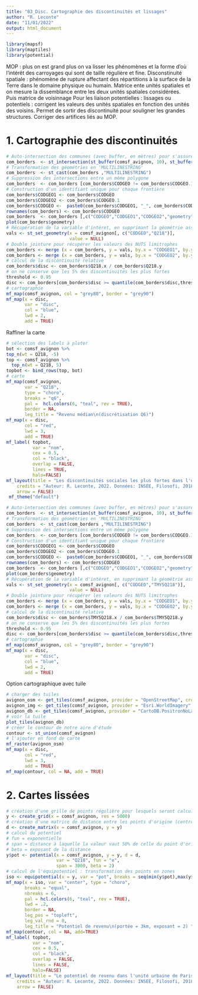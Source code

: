 ```yaml
---
title: "03_Disc. Cartographie des discontinuités et lissages"
author: "R. Leconte"
date: "11/01/2022"
output: html_document
---
```

```r
library(mapsf)
library(maptiles)
library(potential)
```


MOP : plus on est grand plus on va lisser les phénomènes et la forme d'où l'intérêt des carroyages qui sont de taille régulière et fine.
Disconstinuité spatiale : phénomène de rupture affectant des répartitions à la surface de la Terre dans le domaine physique ou humain. Matrice ente unités spatiales et on mesure la dissemblance entre les deux unités spatiales considérées. Puis matrice de voisinnage 
Pour les liaison potentielles : lissages ou potentiels : corrigent les valeurs des unités spatiales en fonction des unités des voisins. Permet de sortir des discontinuité pour souligner les grandes structures. Corriger des artifices liés au MOP. 



# 1. Cartographie des discontinuités
```r
# Auto-intersection des communes (avec buffer, en mètres) pour s'assurer que les objets sont bien juxtaposés afin d'être bien sûr que les communes se touchent.
com_borders  <- st_intersection(st_buffer(comsf_avignon, 10), st_buffer(comsf_avignon, 10)) 
# Transformation des géométries en 'MULTILINESTRING'
com_borders  <- st_cast(com_borders ,"MULTILINESTRING")
# Suppression des intersections entre un même polygone
com_borders  <- com_borders [com_borders$CODGEO != com_borders$CODGEO.1, ] 
# Construction d'un identifiant unique pour chaque frontière
com_borders$CODGEO1 <- com_borders$CODGEO
com_borders$CODGEO2 <- com_borders$CODGEO.1
com_borders$CODGEO <-  paste0(com_borders$CODGEO1, "_", com_borders$CODGEO2)
rownames(com_borders) <- com_borders$CODGEO
com_borders  <- com_borders [,c("CODGEO","CODGEO1","CODGEO2","geometry")]
plot(com_borders$geometry)
# Récupération de la variable d'intéret, en supprimant la géométrie associée
vals <- st_set_geometry(x = comsf_avignon[, c("CODGEO","Q218")], 
                        value = NULL)
# Double jointure pour récupérer les valeurs des NUTS limitrophes
com_borders <- merge (x = com_borders, y = vals, by.x = "CODGEO1", by.y = "CODGEO", all.x = T)
com_borders <- merge (x = com_borders, y = vals, by.x = "CODGEO2", by.y = "CODGEO", all.x = T)
# calcul de la discontinuité relative
com_borders$disc <- com_borders$Q218.x / com_borders$Q218.y
# on ne conserve que les 5% des discontinuités les plus fortes
threshold <- 0.95
disc <- com_borders[com_borders$disc >= quantile(com_borders$disc,threshold),]
# cartographie
mf_map(comsf_avignon, col = "grey80", border = "grey90")
mf_map(x = disc,
       var = "disc",
       col = "blue",
       lwd = 2,
       add = TRUE)
```

Raffiner la carte

```r
# sélection des labels à ploter
bot <- comsf_avignon %>% 
top_n(wt = Q218, -5)
top <- comsf_avignon %>% 
  top_n(wt = Q218, 5)
topbot <- bind_rows(top, bot)
# carte
mf_map(comsf_avignon, 
       var = "Q218", 
       type = "choro", 
       breaks = "q6",
       pal =  hcl.colors(6, "teal", rev = TRUE), 
       border = NA, 
       leg_title = "Revenu médian\n(discrétisation Q6)")
mf_map(x = disc,
       col = "red",
       lwd = 3,
       add = TRUE)
mf_label( topbot, 
          var = "nom",
          cex = 0.5,
          col = "black",
          overlap = FALSE,
          lines = TRUE,
          halo=FALSE)
mf_layout(title = "Les discontinuités sociales les plus fortes dans l'unité urbaine de Paris (2018)",
    credits = "Auteur: R. Leconte, 2022. Données: INSEE, Filosofi, 2018",
    arrow = FALSE)
 mf_theme("default")
```


```r
# Auto-intersection des communes (avec buffer, en mètres) pour s'assurer que les objets sont bien juxtaposés afin d'être bien sûr que les communes se touchent.
com_borders  <- st_intersection(st_buffer(comsf_avignon, 10), st_buffer(comsf_avignon, 10)) 
# Transformation des géométries en 'MULTILINESTRING'
com_borders  <- st_cast(com_borders ,"MULTILINESTRING")
# Suppression des intersections entre un même polygone
com_borders  <- com_borders [com_borders$CODGEO != com_borders$CODGEO.1, ] 
# Construction d'un identifiant unique pour chaque frontière
com_borders$CODGEO1 <- com_borders$CODGEO
com_borders$CODGEO2 <- com_borders$CODGEO.1
com_borders$CODGEO <-  paste0(com_borders$CODGEO1, "_", com_borders$CODGEO2)
rownames(com_borders) <- com_borders$CODGEO
com_borders  <- com_borders [,c("CODGEO","CODGEO1","CODGEO2","geometry")]
plot(com_borders$geometry)
# Récupération de la variable d'intéret, en supprimant la géométrie associée
vals <- st_set_geometry(x = comsf_avignon[, c("CODGEO","TMY5Q218")], 
                        value = NULL)
# Double jointure pour récupérer les valeurs des NUTS limitrophes
com_borders <- merge (x = com_borders, y = vals, by.x = "CODGEO1", by.y = "CODGEO", all.x = T)
com_borders <- merge (x = com_borders, y = vals, by.x = "CODGEO2", by.y = "CODGEO", all.x = T)
# calcul de la discontinuité relative
com_borders$disc <- com_borders$TMY5Q218.x / com_borders$TMY5Q218.y
# on ne conserve que les 5% des discontinuités les plus fortes
threshold <- 0.95
disc <- com_borders[com_borders$disc >= quantile(com_borders$disc,threshold),]
# cartographie
mf_map(comsf_avignon, col = "grey80", border = "grey90")
mf_map(x = disc,
       var = "disc",
       col = "blue",
       lwd = 2,
       add = TRUE)
```



Option cartographique avec tuile

```r
# charger des tuiles
avignon_osm <- get_tiles(comsf_avignon, provider = "OpenStreetMap", crop = TRUE)
avignon_img <- get_tiles(comsf_avignon, provider = "Esri.WorldImagery", crop = TRUE)
avignon_db <- get_tiles(comsf_avignon, provider = "CartoDB.PositronNoLabels", crop = TRUE)
# voir la tuile
plot_tiles(avignon_db)
# créer le contour de notre aire d'étude
contour <- st_union(comsf_avignon)
# l'ajouter en fond de carte
mf_raster(avignon_osm)
mf_map(x = disc,
       col = "red",
       lwd = 3,
       add = TRUE)
mf_map(contour, col = NA, add = TRUE)
```


# 2. Cartes lissées


```r
# création d'une grille de points régulière pour lesquels seront calculées les valeurs de la variable
y <- create_grid(x = comsf_avignon, res = 5000)
# création d'une matrice de distance entre les points d'origine (centroides des communes), et les points de la grille
d <- create_matrix(x = comsf_avignon, y = y)
# calcul du potentiel
# fun = exponentielle
# span = distance à laquelle la valeur vaut 50% de celle du point d'origine
# beta = exposant de la distance 
y$pot <- potential(x = comsf_avignon, y = y, d = d,
                   var = "Q218", fun = "e",
                   span = 3000, beta = 2)
# calcul de l'équipotentiel : transformation des points en zones
iso <- equipotential(x = y, var = "pot", breaks = seq(min(y$pot),max(y$pot), 500), mask = comsf_avignon)
mf_map(x = iso, var = "center", type = "choro", 
       breaks = "equal", 
       nbreaks = 6,
       pal = hcl.colors(6, "teal", rev = TRUE),
       lwd = .2,
       border = NA, 
       leg_pos = "topleft",
       leg_val_rnd = 0,
       leg_title = "Potentiel de revenu\n(portée = 3km, exposant = 2) ")
mf_map(contour, col = NA, add=TRUE)
mf_label( topbot, 
          var = "nom",
          cex = 0.5,
          col = "black",
          overlap = FALSE,
          lines = FALSE,
          halo=FALSE)
mf_layout(title = "Le potentiel de revenu dans l'unité urbaine de Paris (2018)",
    credits = "Auteur: R. Leconte, 2022. Données: INSEE, Filosofi, 2018",
    arrow = FALSE)
```